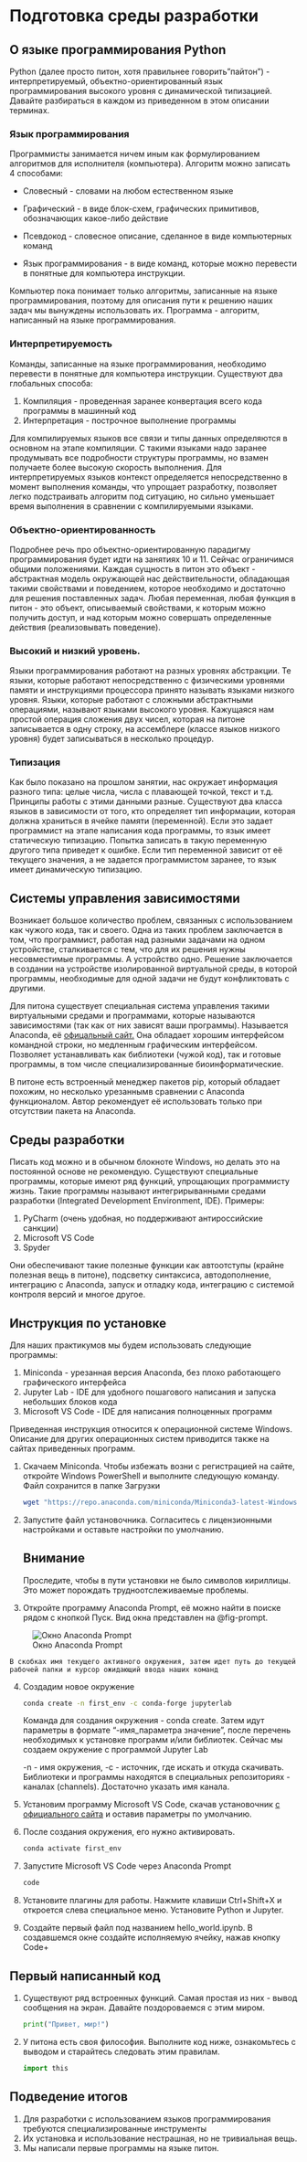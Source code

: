 # Подготовка среды разработки

## О языке программирования Python

Python (далее просто питон, хотя правильнее говорить"пайтон") - интерпретируемый, объектно-ориентированный язык программирования высокого уровня с динамической типизацией. Давайте разбираться в каждом из приведенном в этом описании терминах.

### Язык программирования

Программисты занимается ничем иным как формулированием алгоритмов для исполнителя (компьютера). Алгоритм можно записать 4 способами:

-   Словесный - словами на любом естественном языке

-   Графический - в виде блок-схем, графических примитивов, обозначающих какое-либо действие

-   Псевдокод - словесное описание, сделанное в виде компьютерных команд

-   Язык программирования - в виде команд, которые можно перевести в понятные для компьютера инструкции.

Компьютер пока понимает только алгоритмы, записанные на языке программирования, поэтому для описания пути к решению наших задач мы вынуждены использовать их. Программа - алгоритм, написанный на языке программирования.

### Интерпретируемость

Команды, записанные на языке программирования, необходимо перевести в понятные для компьютера инструкции. Существуют два глобальных способа:

1.  Компиляция - проведенная заранее конвертация всего кода программы в машинный код
2.  Интерпретация - построчное выполнение программы

Для компилируемых языков все связи и типы данных определяются в основном на этапе компиляции. С такими языками надо заранее продумывать все подробности структуры программы, но взамен получаете более высокую скорость выполнения. Для интерпретируемых языков контекст определяется непосредственно в момент выполнения команды, что упрощает разработку, позволяет легко подстраивать алгоритм под ситуацию, но сильно уменьшает время выполнения в сравнении с компилируемыми языками.

### Объектно-ориентированность

Подробнее речь про объектно-ориентированную парадигму программирования будет идти на занятиях 10 и 11. Сейчас ограничимся общими положениями. Каждая сущность в питон это объект - абстрактная модель окружающей нас действительности, обладающая такими свойствами и поведением, которое необходимо и достаточно для решения поставленных задач. Любая переменная, любая функция в питон - это объект, описываемый свойствами, к которым можно получить доступ, и над которым можно совершать определенные действия (реализовывать поведение).

### Высокий и низкий уровень.

Языки программирования работают на разных уровнях абстракции. Те языки, которые работают непосредственно с физическими уровнями памяти и инструкциями процессора принято называть языками низкого уровня. Языки, которые работают с сложными абстрактными операциями, называют языками высокого уровня. Кажущаяся нам простой операция сложения двух чисел, которая на питоне записывается в одну строку, на ассемблере (классе языков низкого уровня) будет записываться в несколько процедур.

### Типизация

Как было показано на прошлом занятии, нас окружает информация разного типа: целые числа, числа с плавающей точкой, текст и т.д. Принципы работы с этими данными разные. Существуют два класса языков в зависимости от того, кто определяет тип информации, которая должна храниться в ячейке памяти (переменной). Если это задает программист на этапе написания кода программы, то язык имеет статическую типизацию. Попытка записать в такую переменную другого типа приведет к ошибке. Если тип переменной зависит от её текущего значения, а не задается программистом заранее, то язык имеет динамическую типизацию.

## Системы управления зависимостями

Возникает большое количество проблем, связанных с использованием как чужого кода, так и своего. Одна из таких проблем заключается в том, что программист, работая над разными задачами на одном устройстве, сталкивается с тем, что для их решения нужны несовместимые программы. А устройство одно. Решение заключается в создании на устройстве изолированной виртуальной среды, в которой программы, необходимые для одной задачи не будут конфликтовать с другими.

Для питона существует специальная система управления такими виртуальными средами и программами, которые называются зависимостями (так как от них зависят ваши программы). Называется Anaconda, её [офицальный сайт.](https://anaconda.org/) Она обладает хорошим интерфейсом командной строки, но медленным графическим интерфейсом. Позволяет устанавливать как библиотеки (чужой код), так и готовые программы, в том числе специализированные биоинформатические.

В питоне есть встроенный менеджер пакетов pip, который обладает похожим, но несколько урезаннымв сравнении с Anaconda функционалом. Автор рекомендует её использовать только при отсутствии пакета на Anaconda.

## Среды разработки

Писать код можно и в обычном блокноте Windows, но делать это на постоянной основе не рекомендую. Существуют специальные программы, которые имеют ряд функций, упрощающих программисту жизнь. Такие программы называют интегрирыванными средами разработки (Integrated Development Environment, IDE). Примеры:

1.  PyCharm (очень удобная, но поддерживают антироссийские санкции)
2.  Microsoft VS Code
3.  Spyder

Они обеспечивают такие полезные функции как автоотступы (крайне полезная вещь в питоне), подсветку синтаксиса, автодополнение, интеграцию с Anaconda, запуск и отладку кода, интеграцию с системой контроля версий и многое другое.

## Инструкция по установке

Для наших практикумов мы будем использовать следующие программы:

1.  Miniconda - урезанная версия Anaconda, без плохо работающего графического интерфейса
2.  Jupyter Lab - IDE для удобного пошагового написания и запуска небольших блоков кода
3.  Microsoft VS Code - IDE для написания полноценных программ

Приведенная инструкция относится к операционной системе Windows. Описание для других операционных систем приводится также на сайтах приведенных программ.

1.  Скачаем Miniconda. Чтобы избежать возни с регистрацией на сайте, откройте Windows PowerShell и выполните следующую команду. Файл сохранится в папке Загрузки

    ``` powershell
    wget "https://repo.anaconda.com/miniconda/Miniconda3-latest-Windows-x86_64.exe" -outfile ".\Downloads\Miniconda3-latest-Windows-x86_64.exe"
    ```

2.  Запустите файл установочника. Согласитесь с лицензионными настройками и оставьте настройки по умолчанию.

    ::: callout-important
    ## Внимание

    Проследите, чтобы в пути установки не было символов кириллицы. Это может порождать трудноотслеживаемые проблемы.
    :::

3.  Откройте программу Anaconda Prompt, её можно найти в поиске рядом с кнопкой Пуск. Вид окна представлен на @fig-prompt.

![Окно Anaconda Prompt](images/3_prompt.png){#fig-prompt}

```         
В скобках имя текущего активного окружения, затем идет путь до текущей рабочей папки и курсор ожидающий ввода наших команд
```

4.  Создадим новое окружение

    ``` bash
    conda create -n first_env -c conda-forge jupyterlab
    ```

    Команда для создания окружения - conda create. Затем идут параметры в формате "-имя_параметра значение", после перечень необходимых к установке программ и/или библиотек. Сейчас мы создаем окружение с программой Jupyter Lab

    -n - имя окружения, -с - источник, где искать и откуда скачивать. Библиотеки и программы находятся в специальных репозиториях - каналах (channels). Достаточно указать имя канала.

5.  Установим программу Microsoft VS Code, скачав установочник [с официального сайта](https://code.visualstudio.com/download) и оставив параметры по умолчанию.

6.  После создания окружения, его нужно активировать.

    ``` bash
    conda activate first_env
    ```

7.  Запустите Microsoft VS Code через Anaconda Prompt

    ``` bash
    code
    ```

8.  Установите плагины для работы. Нажмите клавиши Ctrl+Shift+X и откроется слева специальное меню. Установите Python и Jupyter.

9.  Создайте первый файл под названием hello_world.ipynb. В создавшемся окне создайте исполняемую ячейку, нажав кнопку Code+

## Первый написанный код

1.  Существуют ряд встроенных функций. Самая простая из них - вывод сообщения на экран. Давайте поздороваемся с этим миром.

    ```python
    print("Привет, мир!")
    ```

2.  У питона есть своя философия. Выполните код ниже, ознакомьтесь с выводом и старайтесь следовать этим правилам.

    ```python
    import this
    ```

## Подведение итогов

1.  Для разработки с использованием языков программирования требуются специализированные инструменты
2.  Их установка и использование нестрашная, но не тривиальная вещь.
3.  Мы написали первые программы на языке питон.